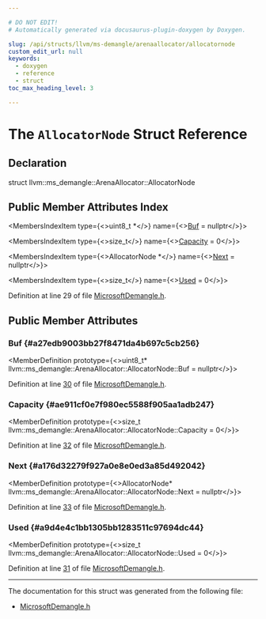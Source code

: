 ```yaml
---

# DO NOT EDIT!
# Automatically generated via docusaurus-plugin-doxygen by Doxygen.

slug: /api/structs/llvm/ms-demangle/arenaallocator/allocatornode
custom_edit_url: null
keywords:
  - doxygen
  - reference
  - struct
toc_max_heading_level: 3

---
```





# The `AllocatorNode` Struct Reference

<DoxygenPage pluginConfig={pluginConfig}>



## Declaration

<CodeBlock>struct llvm::ms_demangle::ArenaAllocator::AllocatorNode</CodeBlock>

## Public Member Attributes Index

<MembersIndex>

<MembersIndexItem
  type={<>uint8&#95;t &#42;</>}
  name={<><a href="#a27edb9003bb27f8471da4b697c5cb256">Buf</a> = nullptr</>}>
</MembersIndexItem>

<MembersIndexItem
  type={<>size&#95;t</>}
  name={<><a href="#ae911cf0e7f980ec5588f905aa1adb247">Capacity</a> = 0</>}>
</MembersIndexItem>

<MembersIndexItem
  type={<>AllocatorNode &#42;</>}
  name={<><a href="#a176d32279f927a0e8e0ed3a85d492042">Next</a> = nullptr</>}>
</MembersIndexItem>

<MembersIndexItem
  type={<>size&#95;t</>}
  name={<><a href="#a9d4e4c1bb1305bb1283511c97694dc44">Used</a> = 0</>}>
</MembersIndexItem>

</MembersIndex>


Definition at line 29 of file <a href="/docs/api/files/include/include/llvm/include/llvm/demangle/microsoftdemangle-h">MicrosoftDemangle.h</a>.

<SectionDefinition>

## Public Member Attributes

### Buf {#a27edb9003bb27f8471da4b697c5cb256}

<MemberDefinition
  prototype={<>uint8&#95;t&#42; llvm::ms&#95;demangle::ArenaAllocator::AllocatorNode::Buf = nullptr</>}>

Definition at line <a href="/docs/api/files/include/include/llvm/include/llvm/demangle/microsoftdemangle-h/#l00030">30</a> of file <a href="/docs/api/files/include/include/llvm/include/llvm/demangle/microsoftdemangle-h">MicrosoftDemangle.h</a>.
</MemberDefinition>

### Capacity {#ae911cf0e7f980ec5588f905aa1adb247}

<MemberDefinition
  prototype={<>size&#95;t llvm::ms&#95;demangle::ArenaAllocator::AllocatorNode::Capacity = 0</>}>

Definition at line <a href="/docs/api/files/include/include/llvm/include/llvm/demangle/microsoftdemangle-h/#l00032">32</a> of file <a href="/docs/api/files/include/include/llvm/include/llvm/demangle/microsoftdemangle-h">MicrosoftDemangle.h</a>.
</MemberDefinition>

### Next {#a176d32279f927a0e8e0ed3a85d492042}

<MemberDefinition
  prototype={<>AllocatorNode&#42; llvm::ms&#95;demangle::ArenaAllocator::AllocatorNode::Next = nullptr</>}>

Definition at line <a href="/docs/api/files/include/include/llvm/include/llvm/demangle/microsoftdemangle-h/#l00033">33</a> of file <a href="/docs/api/files/include/include/llvm/include/llvm/demangle/microsoftdemangle-h">MicrosoftDemangle.h</a>.
</MemberDefinition>

### Used {#a9d4e4c1bb1305bb1283511c97694dc44}

<MemberDefinition
  prototype={<>size&#95;t llvm::ms&#95;demangle::ArenaAllocator::AllocatorNode::Used = 0</>}>

Definition at line <a href="/docs/api/files/include/include/llvm/include/llvm/demangle/microsoftdemangle-h/#l00031">31</a> of file <a href="/docs/api/files/include/include/llvm/include/llvm/demangle/microsoftdemangle-h">MicrosoftDemangle.h</a>.
</MemberDefinition>

</SectionDefinition>

<hr/>

The documentation for this struct was generated from the following file:

<ul>
<li><a href="/docs/api/files/include/include/llvm/include/llvm/demangle/microsoftdemangle-h">MicrosoftDemangle.h</a></li>
</ul>

</DoxygenPage>
